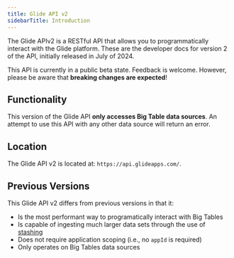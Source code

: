 ```yaml
---
title: Glide API v2
sidebarTitle: Introduction
---
```


The Glide APIv2 is a RESTful API that allows you to programmatically interact with the Glide platform. These are the developer docs for version 2 of the API, initially released in July of 2024.

<Warning>This API is currently in a public beta state. Feedback is welcome. However, please be aware that **breaking changes are expected**!</Warning>

## Functionality

This version of the Glide API **only accesses Big Table data sources**. An attempt to use this API with any other data source will return an error.

## Location

The Glide API v2 is located at: `https://api.glideapps.com/`.

## Previous Versions

This Glide API v2 differs from previous versions in that it:

- Is the most performant way to programatically interact with Big Tables
- Is capable of ingesting much larger data sets through the use of [stashing](/api-reference/v2/stashing/introduction)
- Does not require application scoping (i.e., no `appId` is required)
- Only operates on Big Tables data sources
